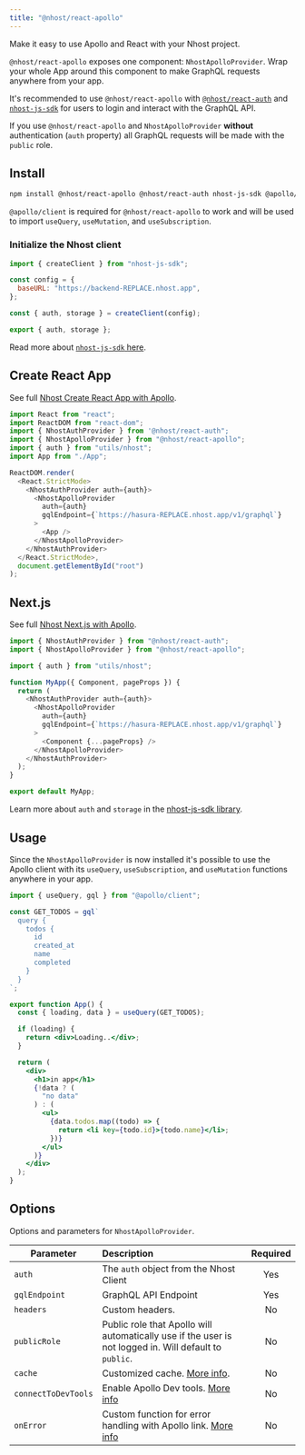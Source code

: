```yaml
---
title: "@nhost/react-apollo"
---
```


Make it easy to use Apollo and React with your Nhost project.

`@nhost/react-apollo` exposes one component: `NhostApolloProvider`. Wrap your whole App around this component to make GraphQL requests anywhere from your app.

It's recommended to use `@nhost/react-apollo` with [`@nhost/react-auth`](/libraries/react-auth) and [`nhost-js-sdk`](/libraries/nhost-js-sdk) for users to login and interact with the GraphQL API.

If you use `@nhost/react-apollo` and `NhostApolloProvider` **without** authentication (`auth` property) all GraphQL requests will be made with the `public` role.

## Install

```bash
npm install @nhost/react-apollo @nhost/react-auth nhost-js-sdk @apollo/client graphql
```

`@apollo/client` is required for `@nhost/react-apollo` to work and will be used to import `useQuery`, `useMutation`, and `useSubscription`.

### Initialize the Nhost client

```js:src/utils/nhost.js
import { createClient } from "nhost-js-sdk";

const config = {
  baseURL: "https://backend-REPLACE.nhost.app",
};

const { auth, storage } = createClient(config);

export { auth, storage };
```

Read more about [`nhost-js-sdk` here](/libraries/nhost-js-sdk).

## Create React App

See full [Nhost Create React App with Apollo](https://github.com/nhost/examples/tree/main/create-react-app-apollo).

```jsx:src/index.js
import React from "react";
import ReactDOM from "react-dom";
import { NhostAuthProvider } from '@nhost/react-auth";
import { NhostApolloProvider } from "@nhost/react-apollo";
import { auth } from "utils/nhost";
import App from "./App";

ReactDOM.render(
  <React.StrictMode>
    <NhostAuthProvider auth={auth}>
      <NhostApolloProvider
        auth={auth}
        gqlEndpoint={`https://hasura-REPLACE.nhost.app/v1/graphql`}
      >
        <App />
      </NhostApolloProvider>
    </NhostAuthProvider>
  </React.StrictMode>,
  document.getElementById("root")
);
```

## Next.js

See full [Nhost Next.js with Apollo](https://github.com/nhost/examples/tree/main/nextjs-apollo).

```jsx:pages/_app.js
import { NhostAuthProvider } from "@nhost/react-auth";
import { NhostApolloProvider } from "@nhost/react-apollo";

import { auth } from "utils/nhost";

function MyApp({ Component, pageProps }) {
  return (
    <NhostAuthProvider auth={auth}>
      <NhostApolloProvider
        auth={auth}
        gqlEndpoint={`https://hasura-REPLACE.nhost.app/v1/graphql`}
      >
        <Component {...pageProps} />
      </NhostApolloProvider>
    </NhostAuthProvider>
  );
}

export default MyApp;
```

Learn more about `auth` and `storage` in the [nhost-js-sdk library](/libraries/nhost-js-sdk).

## Usage

Since the `NhostApolloProvider` is now installed it's possible to use the Apollo client with its `useQuery`, `useSubscription`, and `useMutation` functions anywhere in your app.

```jsx
import { useQuery, gql } from "@apollo/client";

const GET_TODOS = gql`
  query {
    todos {
      id
      created_at
      name
      completed
    }
  }
`;

export function App() {
  const { loading, data } = useQuery(GET_TODOS);

  if (loading) {
    return <div>Loading..</div>;
  }

  return (
    <div>
      <h1>in app</h1>
      {!data ? (
        "no data"
      ) : (
        <ul>
          {data.todos.map((todo) => {
            return <li key={todo.id}>{todo.name}</li>;
          })}
        </ul>
      )}
    </div>
  );
}
```

## Options

Options and parameters for `NhostApolloProvider`.

| Parameter           | Description                                                                                                                                                              | Required |
| ------------------- | :----------------------------------------------------------------------------------------------------------------------------------------------------------------------- | :------: |
| `auth`              | The `auth` object from the Nhost Client                                                                                                                                  |   Yes    |
| `gqlEndpoint`       | GraphQL API Endpoint                                                                                                                                                     |   Yes    |
| `headers`           | Custom headers.                                                                                                                                                          |    No    |
| `publicRole`        | Public role that Apollo will automatically use if the user is not logged in. Will default to `public`.                                                                   |    No    |
| `cache`             | Customized cache. [More info](https://www.apollographql.com/docs/react/caching/cache-configuration/).                                                                    |    No    |
| `connectToDevTools` | Enable Apollo Dev tools. [More info](https://www.apollographql.com/docs/react/development-testing/developer-tooling/)                                                    |    No    |
| `onError`           | Custom function for error handling with Apollo link. [More info](https://www.apollographql.com/docs/react/data/error-handling/#advanced-error-handling-with-apollo-link) |    No    |
